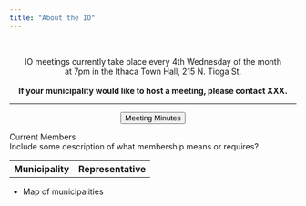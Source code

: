```yaml
---
title: "About the IO"
---
```

<br>
<div class="jumbotron">
  <center><p class="lead">IO meetings currently take place every 4th Wednesday of the month
  <br>at 7pm in the Ithaca Town Hall, 215 N. Tioga St.
  <br>
  <br>**If your municipality would like to host a meeting, please contact XXX.**</p>
  <hr class="my-4">
  <p class="lead">
   <input type="button" class="btn btn-info" value="Meeting Minutes" onclick="location.href = 'minutes.html';">
  </p></center>
</div>

<div class="row">
<div class="col-md-5">
<div class="panel panel-info">
<div class="panel-heading">Current Members</div>
<div class="panel-body">Include some description of what membership means or requires?</div>
<table class="table">
<thread>
<th>Municipality</th>
<th>Representative</th>
</table>
</div>
</div>
<div class="col-md-2">
</div>
<div class="col-md-5">
- Map of municipalities
</div>